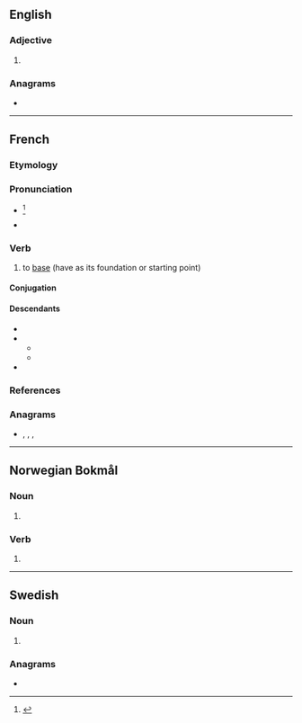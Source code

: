 {{also|Başer}}
==English==

===Adjective===
{{head|en|comparative adjective}}

# {{en-comparative of|base}}

===Anagrams===
* {{anagrams|en|a=abers|BSAer|Bares|Brase|Breas|Saber|bares|barse|bears|besra|braes|rabes|saber|sabre}}

----

==French==

===Etymology===
{{suffix|fr|base|er}}

===Pronunciation===
* {{fr-IPA|bâser}}<ref>{{R:TLFi}}</ref>
* {{audio|fr|Fr-baser.ogg|Audio}}

===Verb===
{{fr-verb}}

# to [[base]] (have as its foundation or starting point)

====Conjugation====
{{fr-conj-auto|pron=bâser}}

====Descendants====
* {{desc|nl|baseren|bor=1}}
* {{desc|bor=1|no|-}}
** {{desc|nb|basere}}
** {{desc|nn|basere}}
* {{desc|ro|baza|bor=1}}

===References===
<references/>

===Anagrams===
* {{l|fr|brase}}, {{l|fr|brasé}}, {{l|fr|sabre}}, {{l|fr|sabré}}

----

==Norwegian Bokmål==

===Noun===
{{head|nb|noun form|g=m}}

# {{inflection of|nb|base||indef|p}}

===Verb===
{{nb-verb-form}}

# {{imperative of|nb|basere}}

----

==Swedish==

===Noun===
{{head|sv|noun form}}

# {{sv-noun-form-indef-pl|bas}}

===Anagrams===
* {{anagrams|sv|a=abers|sebra}}